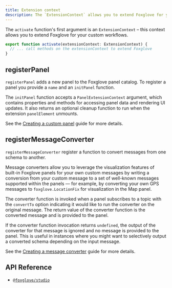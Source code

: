 ```yaml
---
title: Extension context
description: The `ExtensionContext` allows you to extend Foxglove for your custom workflows.
---
```


The `activate` function's first argument is an `ExtensionContext` – this context allows you to extend Foxglove for your custom workflows.

```typescript
export function activate(extensionContext: ExtensionContext) {
  // ... call methods on the extensionContext to extend Foxglove
}
```

## registerPanel

`registerPanel` adds a new panel to the Foxglove panel catalog. To register a panel you provide a `name` and an `initPanel` function.

The `initPanel` function accepts a `PanelExtensionContext` argument, which contains properties and methods for accessing panel data and rendering UI updates. It also returns an optional cleanup function to run when the extension `panelElement` unmounts.

See the [Creating a custom panel](../guides/create-custom-panel) guide for more details.

## registerMessageConverter

`registerMessageConverter` register a function to convert messages from one schema to another.

Message converters allow you to leverage the visualization features of built-in Foxglove panels for your own custom messages by writing a conversion from your custom message to a set of well-known messages supported within the panels — for example, by converting your own GPS messages to `foxglove.LocationFix` for visualization in the Map panel.

The converter function is invoked when a panel subscribes to a topic with the `convertTo` option indicating it would like to run the converter on the original message. The return value of the converter function is the converted message and is provided to the panel.

If the converter function invocation returns `undefined`, the output of the converter for that message is ignored and no message is provided to the panel. This is useful in instances where you might want to selectively output a converted schema depending on the input message.

See the [Creating a message converter](../guides/create-message-converter) guide for more details.

## API Reference

- [`@foxglove/studio`](https://github.com/foxglove/studio/blob/main/packages/studio)
